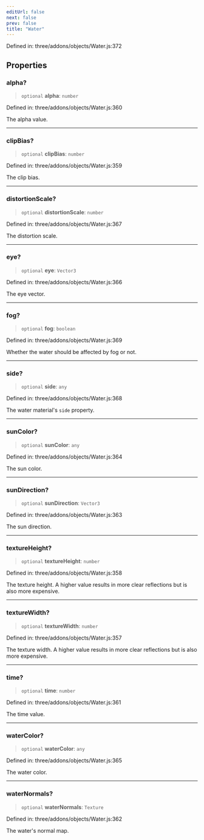 ```yaml
---
editUrl: false
next: false
prev: false
title: "Water"
---
```


Defined in: three/addons/objects/Water.js:372

## Properties

### alpha?

> `optional` **alpha**: `number`

Defined in: three/addons/objects/Water.js:360

The alpha value.

***

### clipBias?

> `optional` **clipBias**: `number`

Defined in: three/addons/objects/Water.js:359

The clip bias.

***

### distortionScale?

> `optional` **distortionScale**: `number`

Defined in: three/addons/objects/Water.js:367

The distortion scale.

***

### eye?

> `optional` **eye**: `Vector3`

Defined in: three/addons/objects/Water.js:366

The eye vector.

***

### fog?

> `optional` **fog**: `boolean`

Defined in: three/addons/objects/Water.js:369

Whether the water should be affected by fog or not.

***

### side?

> `optional` **side**: `any`

Defined in: three/addons/objects/Water.js:368

The water material's `side` property.

***

### sunColor?

> `optional` **sunColor**: `any`

Defined in: three/addons/objects/Water.js:364

The sun color.

***

### sunDirection?

> `optional` **sunDirection**: `Vector3`

Defined in: three/addons/objects/Water.js:363

The sun direction.

***

### textureHeight?

> `optional` **textureHeight**: `number`

Defined in: three/addons/objects/Water.js:358

The texture height. A higher value results in more clear reflections but is also more expensive.

***

### textureWidth?

> `optional` **textureWidth**: `number`

Defined in: three/addons/objects/Water.js:357

The texture width. A higher value results in more clear reflections but is also more expensive.

***

### time?

> `optional` **time**: `number`

Defined in: three/addons/objects/Water.js:361

The time value.

***

### waterColor?

> `optional` **waterColor**: `any`

Defined in: three/addons/objects/Water.js:365

The water color.

***

### waterNormals?

> `optional` **waterNormals**: `Texture`

Defined in: three/addons/objects/Water.js:362

The water's normal map.
